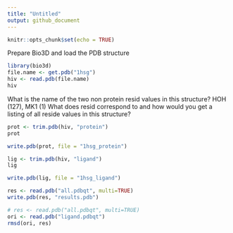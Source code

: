 ```yaml
---
title: "Untitled"
output: github_document
---
```


```r
knitr::opts_chunk$set(echo = TRUE)
```

Prepare Bio3D and load the PDB structure 
```r
library(bio3d)
file.name <- get.pdb("1hsg")
hiv <- read.pdb(file.name)
hiv
```

What is the name of the two non protein resid values in this structure? 
HOH (127), MK1 (1)
What does resid correspond to and how would you get a listing of all reside values in this structure?

```r
prot <- trim.pdb(hiv, "protein")
prot
```

```r
write.pdb(prot, file = "1hsg_protein")
```


```r
lig <- trim.pdb(hiv, "ligand")
lig
```

```r
write.pdb(lig, file = "1hsg_ligand")
```

```r
res <- read.pdb("all.pdbqt", multi=TRUE)
write.pdb(res, "results.pdb")
```

```r
# res <- read.pdb("all.pdbqt", multi=TRUE) 
ori <- read.pdb("ligand.pdbqt")
rmsd(ori, res)
```

